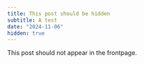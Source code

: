 ```yaml
---
title: This post should be hidden
subtitle: A test
date: "2024-11-06"
hidden: true
---
```


This post should not appear in the frontpage.